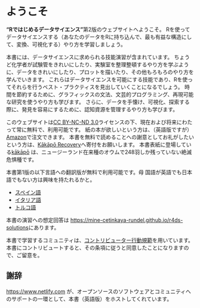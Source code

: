 # ようこそ {.unnumbered}

**"Rではじめるデータサイエンス"**第2版のウェブサイトへようこそ。
Rを使ってデータサイエンスする（あなたのデータをRに持ち込んで、最も有益な構造にして、変換、可視化する）やり方を学習しましょう。

本書には、データサイエンスに求められる技能演習が含まれています。
ちょうど化学者が試験管をきれいにしたり、実験室を整理整頓するやり方を学ぶように、データをきれいにしたり、プロットを描いたり、その他もろもろのやり方を学んでいきます。
これらはデータサイエンスを可能にする技能であり、Rを使ってそれらを行うベスト・プラクティスを見出していくことになるでしょう。
時間を節約するために、グラフィックスの文法、文芸的プログラミング、再現可能な研究を使うやり方も学びます。
さらに、データを手懐け、可視化、探索する際に、発見を容易にするために、認知資源を管理するやり方も学びます。

このウェブサイトは[CC BY-NC-ND 3.0](https://creativecommons.org/licenses/by-nc-nd/3.0/us/)ライセンスの下、現在および将来にわたって常に無料で、利用可能です。
紙の本が欲しいという方は、（英語版ですが）[Amazon](https://www.amazon.com/dp/1492097403?&tag=hadlwick-20)で注文できます。
本書を無料で読めることへの謝意としてお礼がしたいという方は、[Kākāpō Recovery](https://www.doc.govt.nz/kakapo-donate)へ寄付をお願いします。
本書表紙に登場している[kākāpō](https://www.youtube.com/watch?v=9T1vfsHYiKY) は、ニュージーランド在来種のオウムで248羽しか残っていない絶滅危惧種です。

本書第1版の以下言語への翻訳版が無料で利用可能です。母
国語が英語でも日本語でもない方は興味を持たれるかと。

-   [スペイン語](http://es.r4ds.hadley.nz)
-   [イタリア語](https://it.r4ds.hadley.nz)
-   [トルコ語](https://tr.r4ds.hadley.nz)

本書の演習への想定回答は <https://mine-cetinkaya-rundel.github.io/r4ds-solutions>にあります。

本書で学習するコミュニティは、[コントリビューター行動規範](https://www.contributor-covenant.org/ja/version/2/1/code_of_conduct/code_of_conduct.txt)を用いています。
本書にコントリビュートすると、その条項に従うと同意したことになりますので、ご留意を。

## 謝辞 {.unnumbered}

<https://www.netlify.com> が、オープンソースのソフトウェアとコミュニティへのサポートの一環として、本書（英語版）をホストしてくれています。
